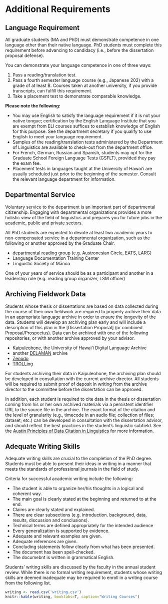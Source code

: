 # Additional Requirements

## Language Requirement

All graduate students (MA and PhD) must demonstrate competence in one language other than their native language. PhD students must complete this requirement before advancing to candidacy (i.e., before the dissertation proposal defense).

You can demonstrate your language competence in one of three ways:

1.  Pass a reading/translation test.
2.  Pass a fourth semester language course (e.g., Japanese 202) with a grade of at least B. Courses taken at another university, if you provide transcripts, can fulfill this requirement.
3.  Take a placement test to demonstrate comparable knowledge.

**Please note the following:**

-   You may use English to satisfy the language requirement if it is not your native tongue; certification by the English Language Institute that you are exempt from ELI courses suffices to establish knowledge of English for this purpose. See the department secretary if you qualify to use English to meet your language requirement.
-   Samples of the reading/translation tests administered by the Department of Linguistics are available to check-out from the department office.
-   For French, German, Russian and Spanish, students may opt for the Graduate School Foreign Language Tests (GSFLT), provided they pay the exam fee.
-   Placement tests in languages taught at the University of Hawai'i are usually scheduled just prior to the beginning of the semester. Consult the relevant language department for information.

## Departmental Service {#service}

Voluntary service to the department is an important part of departmental citizenship. Engaging with departmental organizations provides a more holistic view of the field of linguistics and prepares you for future jobs in the academic, public and private sectors.

All PhD students are expected to devote at least two academic years to non-compensated service in a departmental organization, such as the following or another approved by the Graduate Chair.

- [departmental reading group](http://ling.hawaii.edu/activities/reading-groups/) (e.g. Austronesian Circle, EATS, LARG)
- Language Documentation Training Center
- Linguistic Society of Mānoa

One of your years of service should be as a participant and another in a leadership role (e.g. reading group organizer, LSM officer)





## Archiving Fieldwork Data  {#archiving}

Students whose thesis or dissertations are based on data collected during the course of their own fieldwork are required to properly archive their data in an appropriate language archive in order to ensure the longevity of the data. Students will develop an archiving plan early and will include a description of this plan in the [Dissertation Proposal] (or combined Proposal/Prospectus). Data can be archived with one of the following repositories, or with another archive approved by your advisor.

-   [Kaipuleohone](https://hdl.handle.net/10125/4250), the University of Hawai'i Digital Language Archive
-   another [DELAMAN](http://www.delaman.org) archive
-   [Zenodo](http://zenodo.org)
-   [TROLLing](https://trolling.uit.no/)

For students archiving their data in Kaipuleohone, the archiving plan should be developed in consultation with the current archive director. All students will be required to submit proof of deposit in writing from the archive director to the committee before the dissertation can be approved.

In addition, each student is required to cite data in the thesis or dissertation coming from his or her own archived materials via a persistent identifier URL to the source file in the archive. The exact format of the citation and the level of granularity (e.g., timecode in an audio file; collection of files; dataset; etc.) can be developed in consultation with the dissertation advisor, and should reflect the best practices in the student's linguistic subfield. See the [Austin Principles of Data Citation in Linguistics](https://site.uit.no/linguisticsdatacitation/) for more information.

## Adequate Writing Skills {#writing}

Adequate writing skills are crucial to the completion of the PhD degree. Students must be able to present their ideas in writing in a manner that meets the standards of professional journals in the field of study.

Criteria for successful academic writing include the following:

-   The student is able to organize her/his thoughts in a logical and coherent way.
-   The main goal is clearly stated at the beginning and returned to at the end.
-   Claims are clearly stated and explained.
-   There are clear subsections (e.g. introduction. background, data, results, discussion and conclusions).
-   Technical terms are defined appropriately for the intended audience
-   Every generalization is supported by evidence.
-   Adequate and relevant examples are given.
-   Adequate references are given.
-   Concluding statements follow clearly from what has been presented.
-   The document has been spell-checked.
-   The documebnt is written in grammatical English.

Students' writing skills are discussed by the faculty in the annual student review. While there is no formal writing requirement, students whose writing skills are deemed inadequate may be required to enroll in a writing course from the following list.

```r
writing <- read.csv('writing.csv')
knitr::kable(writing, booktabs=T, caption="Writing Courses")
```
